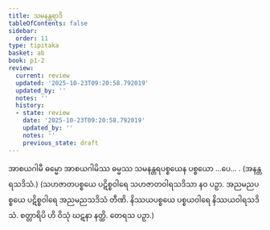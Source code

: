 ```yaml
---
title: သမနန္တရာဒိ
tableOfContents: false
sidebar:
  order: 11
type: tipitaka
basket: ab
book: p1-2
review:
  current: review
  updated: '2025-10-23T09:20:58.792019'
  updated_by: ''
  notes: ''
  history:
  - state: review
    date: '2025-10-23T09:20:58.792019'
    updated_by: ''
    notes: ''
    previous_state: draft
---
```



<ReviewStatus review={frontmatter.review} showDetails={true} />

<HypothesisAnnotation frontmatter={frontmatter} />

<DynamicBreadcrumb />

<Division number="53" book="p1-2" e="ch" v="37" p="263">

<Paragraph number="1588" book="p1-2">
အာစယဂါမီ ဓမ္မော အာစယဂါမိဿ ဓမ္မဿ သမနန္တရပစ္စယေန ပစ္စယော …ပေ… . (အနန္တရသဒိသံ.) (သဟဇာတပစ္စယေ ပဋိစ္စဝါရေ သဟဇာတဝါရသဒိသာ နဝ ပဉှာ. အညမညပစ္စယေ ပဋိစ္စဝါရေ အညမညသဒိသံ တီဏိ. နိဿယပစ္စယေ ပစ္စယဝါရေ နိဿယဝါရသဒိသံ. စတ္တာရိပိ ဟိ ဝိသုံ ဃဋနာ နတ္ထိ. တေရသ ပဉှာ.)
</Paragraph>
</Division>